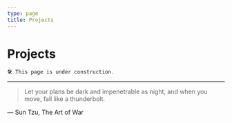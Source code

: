 ```yaml
---
type: page
title: Projects
---
```


# Projects

```js
🛠️ This page is under construction.
```

---
> Let your plans be dark and impenetrable as night, and when you move, fall like a thunderbolt.

— Sun Tzu, The Art of War